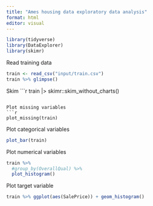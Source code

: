 ```yaml
---
title: "Ames housing data exploratory data analysis"
format: html
editor: visual
---
```



```r
library(tidyverse)
library(DataExplorer)
library(skimr)
```

Read training  data
```r
train <- read_csv("input/train.csv")
train %>% glimpse()
```

Skim
 ```r
 train |> skimr::skim_without_charts()
 
  ```

Plot missing variables
```r
plot_missing(train)

```

Plot categorical variables
```r
plot_bar(train)

```

Plot numerical variables
```r
train %>% 
  #group_by(OverallQual) %>% 
  plot_histogram()
```

Plot target variable

```r
train %>% ggplot(aes(SalePrice)) + geom_histogram()

```

